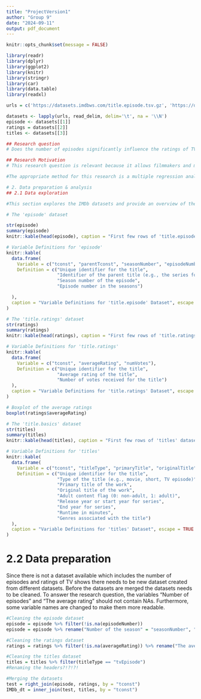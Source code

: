 ---
title: "ProjectVersion1"
author: "Group 9"
date: "2024-09-11"
output: pdf_document
---

```{r setup, include=FALSE}
knitr::opts_chunk$set(message = FALSE)
```


```{r}
library(readr)
library(dplyr)
library(ggplot2)
library(knitr)
library(stringr)
library(car)
library(data.table)
library(readxl)
```


```{r}
urls = c('https://datasets.imdbws.com/title.episode.tsv.gz', 'https://datasets.imdbws.com/title.ratings.tsv.gz','https://datasets.imdbws.com/title.basics.tsv.gz')

datasets <- lapply(urls, read_delim, delim='\t', na = '\\N')
episode <- datasets[[1]]
ratings = datasets[[2]]
titles <- datasets[[3]]
```
```{r}
## Research question
# Does the number of episodes significantly influence the ratings of TV shows?

## Research Motivation
# This research question is relevant because it allows filmmakers and marketers to understand the key factors influencing TV shows ratings, leading to a better benchmarking and decision-making in their marketing strategies. With this information, filmmakers can make better decisions in the number of episodes they are producing. Furthermore, IMDb can improve its recommendation system, offering more personalized movie recommendations, making it easier for users to find movies they will enjoy.

#The appropriate method for this research is a multiple regression analysis. The multiple regression analysis shows how several independent variables influence the dependent variable. Additionally the multiple regression is convenient to interpret. With this type of analysis it can be determined how much each independent variable influences the dependent variable ratings and which independent variable influences the ratings most significantly.

# 2. Data preparation & analysis
## 2.1 Data exploration

#This section explores the IMDb datasets and provide an overview of the datasets, the definitions of the variables and figures.
```
```{r, echo=FALSE}
# The 'episode' dataset

str(episode)
summary(episode)
knitr::kable(head(episode), caption = "First few rows of 'title.episode' dataset", escape = TRUE)

```

```{r, echo=FALSE}
# Variable Definitions for 'episode'
knitr::kable(
  data.frame(
    Variable = c("tconst", "parentTconst", "seasonNumber", "episodeNumber"),
    Definition = c("Unique identifier for the title", 
                   "Identifier of the parent title (e.g., the series for an episode)", 
                   "Season number of the episode", 
                   "Episode number in the seasons")

  ),
  caption = "Variable Definitions for 'title.episode' Dataset", escape = TRUE
)

```

```{r, echo=FALSE}
# The 'title.ratings' dataset
str(ratings)
summary(ratings)
knitr::kable(head(ratings), caption = "First few rows of 'title.ratings' dataset", escape = TRUE)

```
```{r, echo=FALSE}
# Variable Definitions for 'title.ratings'
knitr::kable(
  data.frame(
    Variable = c("tconst", "averageRating", "numVotes"),
    Definition = c("Unique identifier for the title", 
                   "Average rating of the title", 
                   "Number of votes received for the title")
  ),
  caption = "Variable Definitions for 'title.ratings' Dataset", escape = TRUE
)
```
```{r}
# Boxplot of the average ratings
boxplot(ratings$averageRating)
```

```{r, echo=FALSE}
# The 'title.basics' dataset
str(titles)
summary(titles)
knitr::kable(head(titles), caption = "First few rows of 'titles' dataset", escape = TRUE)

```




```{r, echo=FALSE}
# Variable Definitions for 'titles'
knitr::kable(
  data.frame(
    Variable = c("tconst", "titleType", "primaryTitle", "originalTitle", "isAdult", "startYear", "endYear", "runtimeMinutes", "genres"),
    Definition = c("Unique identifier for the title", 
                   "Type of the title (e.g., movie, short, TV episode)", 
                   "Primary title of the work", 
                   "Original title of the work", 
                   "Adult content flag (0: non-adult, 1: adult)", 
                   "Release year or start year for series", 
                   "End year for series", 
                   "Runtime in minutes", 
                   "Genres associated with the title")
  ),
  caption = "Variable Definitions for 'titles' Dataset", escape = TRUE
)
```

# 2.2 Data preparation
Since there is not a dataset available which includes the number of episodes and ratings of TV shows there needs to be new dataset created from different datasets. Before the datasets are merged the datasets needs to be cleaned. To answer the research question, the variables “Number of episodes” and “The average rating” should not contain NAs. Furthermore, some variable names are changed to make them more readable.
```{r}
#Cleaning the episode dataset
episode = episode %>% filter(!is.na(episodeNumber))
episode = episode %>% rename("Number of the season" = "seasonNumber", "Number of episodes" = "episodeNumber")

```

```{r}
#Cleaning the ratings dataset
ratings = ratings %>% filter(!is.na(averageRating)) %>% rename("The average rating" = "averageRating", "Amount of votes" = "numVotes")
```

```{r}
#Cleaning the titles dataset
titles = titles %>% filter(titleType == "tvEpisode") 
#Renaming the headers?!?!?!
```

```{r}
#Merging the datasets
test = right_join(episode, ratings, by = "tconst")
IMDb_dt = inner_join(test, titles, by = "tconst")
```

